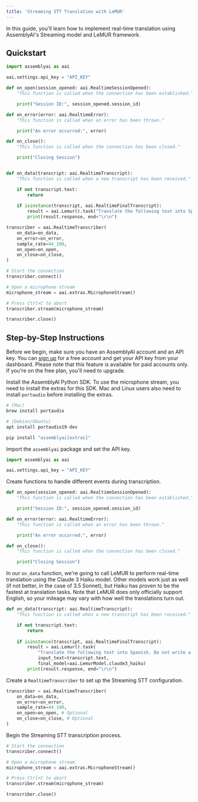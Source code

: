 ```yaml
---
title: 'Streaming STT Translation with LeMUR'
---
```


In this guide, you'll learn how to implement real-time translation using AssemblyAI's Streaming model and LeMUR framework.

## Quickstart

```python
import assemblyai as aai

aai.settings.api_key = "API_KEY"

def on_open(session_opened: aai.RealtimeSessionOpened):
    "This function is called when the connection has been established."

    print("Session ID:", session_opened.session_id)

def on_error(error: aai.RealtimeError):
    "This function is called when an error has been thrown."

    print("An error occurred:", error)

def on_close():
    "This function is called when the connection has been closed."

    print("Closing Session")


def on_data(transcript: aai.RealtimeTranscript):
    "This function is called when a new transcript has been received."

    if not transcript.text:
        return
    
    if isinstance(transcript, aai.RealtimeFinalTranscript):
        result = aai.Lemur().task("Translate the following text into Spanish. Do not write a preamble. Just return the translated text.", input_text=transcript.text)
        print(result.response, end="\r\n")

transcriber = aai.RealtimeTranscriber(
    on_data=on_data,
    on_error=on_error,
    sample_rate=44_100,
    on_open=on_open,
    on_close=on_close,
)

# Start the connection
transcriber.connect()

# Open a microphone stream
microphone_stream = aai.extras.MicrophoneStream()

# Press Ctrl+C to abort
transcriber.stream(microphone_stream)

transcriber.close()
```


## Step-by-Step Instructions

Before we begin, make sure you have an AssemblyAI account and an API key. You can [sign up](https://assemblyai.com/dashboard/signup) for a free account and get your API key from your dashboard. Please note that this feature is available for paid accounts only. If you're on the free plan, you'll need to upgrade.

Install the AssemblyAI Python SDK. To use the microphone stream, you need to install the extras for this SDK. Mac and Linux users also need to install `portaudio` before installing the extras.


```python
# (Mac)
brew install portaudio

# (Debian/Ubuntu)
apt install portaudio19-dev

pip install "assemblyai[extras]"
```

Import the `assemblyai` package and set the API key.


```python
import assemblyai as aai

aai.settings.api_key = "API_KEY"
```

Create functions to handle different events during transcription.


```python
def on_open(session_opened: aai.RealtimeSessionOpened):
    "This function is called when the connection has been established."

    print("Session ID:", session_opened.session_id)

def on_error(error: aai.RealtimeError):
    "This function is called when an error has been thrown."

    print("An error occurred:", error)

def on_close():
    "This function is called when the connection has been closed."

    print("Closing Session")
```

In our `on_data` function, we're going to call LeMUR to perform real-time translation using the Claude 3 Haiku model. Other models work just as well (if not better, in the case of 3.5 Sonnet), but Haiku has proven to be the fastest at translation tasks. Note that LeMUR does only officially support English, so your mileage may vary with how well the translations turn out.


```python
def on_data(transcript: aai.RealtimeTranscript):
    "This function is called when a new transcript has been received."

    if not transcript.text:
        return
    
    if isinstance(transcript, aai.RealtimeFinalTranscript):
        result = aai.Lemur().task(
            "Translate the following text into Spanish. Do not write a preamble. Just return the translated text.", 
            input_text=transcript.text,
            final_model=aai.LemurModel.claude3_haiku)
        print(result.response, end="\r\n")
```

Create a `RealtimeTranscriber` to set up the Streaming STT configuration.


```python
transcriber = aai.RealtimeTranscriber(
    on_data=on_data,
    on_error=on_error,
    sample_rate=44_100,
    on_open=on_open, # Optional
    on_close=on_close, # Optional
)
```

Begin the Streaming STT transcription process.


```python
# Start the connection
transcriber.connect()

# Open a microphone stream
microphone_stream = aai.extras.MicrophoneStream()

# Press Ctrl+C to abort
transcriber.stream(microphone_stream)

transcriber.close()
```

